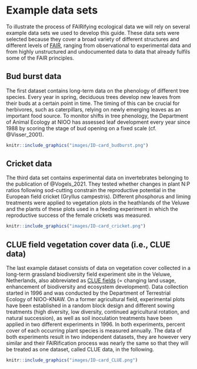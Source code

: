 # Example data sets {#example-datasets} 
To illustrate the process of FAIRifying ecological data we will rely on several example data sets we used to develop this guide. These data sets were selected because they cover a broad variety of different structures and different levels of [FAIR](#FAIR), ranging from observational to experimental data and from highly unstructured and undocumented data to data that already fulfils some of the FAIR principles. 

## Bud burst data {#budburst}
The first dataset contains long-term data on the phenology of different tree species. Every year in spring, deciduous trees develop new leaves from their buds at a certain point in time. The timing of this can be crucial for herbivores, such as caterpillars, relying on newly emerging leaves as an important food source. To monitor shifts in tree phenology, the Department of Animal Ecology at NIOO has assessed leaf development every year since 1988  by scoring the stage of bud opening on a fixed scale (cf. @Visser_2001). 

```r

knitr::include_graphics("images/ID-card_budburst.png")

```

## Cricket data {#cricket} 
The third data set contains experimental data on invertebrates belonging to the publication of @Vogels_2021. They tested whether changes in plant N:P ratios following sod-cutting constrain the reproductive potential in the European field cricket (Gryllus campestris). Different phosphorus and liming treatments were applied to vegetation plots in the heathlands of the Veluwe and the plants of these plots used in a feeding experiment in which the reproductive success of the female crickets was measured. 

```r

knitr::include_graphics("images/ID-card_cricket.png")

```

## CLUE field vegetation cover data (i.e., CLUE data) {#CLUE}
The last example dataset consists of data on vegetation cover collected in a long-term grassland biodiversity field experiment site in the Veluwe, Netherlands, also abbreviated as [CLUE fields](https://nioo.knaw.nl/en/facilities/clue-field-veluwe-database) (= changing land usage, enhancement of biodiversity and ecosystem development). Data collection started in 1996 and was conducted by the Department of Terrestrial Ecology of NIOO-KNAW. On a former agricultural field, experimental plots have been established in a random block design and different sowing treatments (high diversity, low diversity, continued agricultural rotation, and natural succession), as well as soil inoculation treatments have been applied in two different experiments in 1996. In both experiments, percent cover of each occurring plant species is measured annually. The data of both experiments result in two independent datasets, they are however very similar and their FAIRification process was nearly the same so that they will be treated as one dataset, called CLUE data, in the following. 

```r

knitr::include_graphics("images/ID-card_CLUE.png")

```
